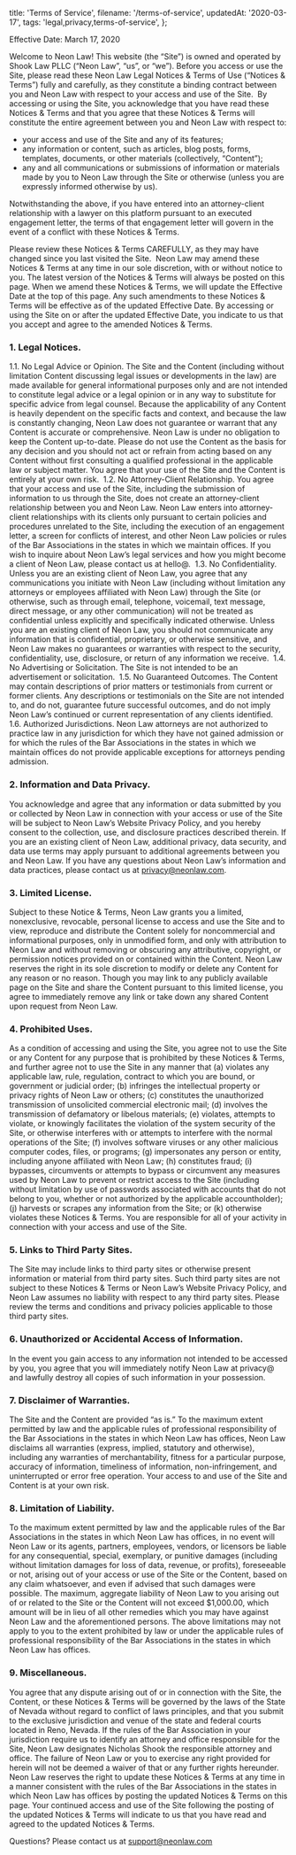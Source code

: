   title: 'Terms of Service',
  filename: '/terms-of-service',
  updatedAt: '2020-03-17',
  tags: 'legal,privacy,terms-of-service',
};

Effective Date: March 17, 2020

Welcome to Neon Law! This website (the “Site”) is owned and operated by Shook
Law PLLC (“Neon Law”, “us”, or “we”). Before you access or use the Site,
please read these Neon Law Legal Notices & Terms of Use (“Notices & Terms”)
fully and carefully, as they constitute a binding contract between you and
Neon Law with respect to your access and use of the Site.
‍
By accessing or using the Site, you acknowledge that you have read these
Notices & Terms and that you agree that these Notices & Terms will constitute
the entire agreement between you and Neon Law with respect to:

- your access and use of the Site and any of its features;
- any information or content, such as articles, blog posts, forms, templates,
  documents, or other materials (collectively, “Content”);
- any and all communications or submissions of information or materials made by
  you to Neon Law through the Site or otherwise (unless you are expressly
  informed otherwise by us).

Notwithstanding the above, if you have entered into an attorney-client
relationship with a lawyer on this platform pursuant to an executed
engagement letter, the terms of that engagement letter will govern in the
event of a conflict with these Notices & Terms.

Please review these Notices & Terms CAREFULLY, as they may have changed since
you last visited the Site.
‍
‍Neon Law may amend these Notices & Terms at any time in our sole discretion,
with or without notice to you. The latest version of the Notices & Terms will
always be posted on this page. When we amend these Notices & Terms, we will
update the Effective Date at the top of this page. Any such amendments to
these Notices & Terms will be effective as of the updated Effective Date. By
accessing or using the Site on or after the updated Effective Date, you
indicate to us that you accept and agree to the amended Notices & Terms.

### 1. Legal Notices.

1.1. No Legal Advice or Opinion. The Site and the Content (including without
limitation Content discussing legal issues or developments in the law) are
made available for general informational purposes only and are not intended
to constitute legal advice or a legal opinion or in any way to substitute for
specific advice from legal counsel. Because the applicability of any Content
is heavily dependent on the specific facts and context, and because the law
is constantly changing, Neon Law does not guarantee or warrant that any Content
is accurate or comprehensive. Neon Law is under no obligation to keep the
Content up-to-date. Please do not use the Content as the basis for any
decision and you should not act or refrain from acting based on any Content
without first consulting a qualified professional in the applicable law or
subject matter. You agree that your use of the Site and the Content is
entirely at your own risk.
‍
1.2. No Attorney-Client Relationship. You agree that your access and use of
the Site, including the submission of information to us through the Site,
does not create an attorney-client relationship between you and Neon Law.
Neon Law enters into attorney-client relationships with its clients only
pursuant to certain policies and procedures unrelated to the Site, including
the execution of an engagement letter, a screen for conflicts of interest,
and other Neon Law policies or rules of the Bar Associations in the states in
which we maintain offices. If you wish to inquire about Neon Law’s legal
services and how you might become a client of Neon Law, please contact us at
hello@.
‍
1.3. No Confidentiality. Unless you are an existing client of Neon Law, you
agree that any communications you initiate with Neon Law (including without
limitation any attorneys or employees affiliated with Neon Law) through the
Site (or otherwise, such as through email, telephone, voicemail, text
message, direct message, or any other communication) will not be treated as
confidential unless explicitly and specifically indicated otherwise. Unless
you are an existing client of Neon Law, you should not communicate any
information that is confidential, proprietary, or otherwise sensitive, and
Neon Law makes no guarantees or warranties with respect to the security,
confidentiality, use, disclosure, or return of any information we receive.
‍
1.4. No Advertising or Solicitation. The Site is not intended to be an
advertisement or solicitation.
‍
1.5. No Guaranteed Outcomes. The Content may contain descriptions of prior
matters or testimonials from current or former clients. Any descriptions or
testimonials on the Site are not intended to, and do not, guarantee future
successful outcomes, and do not imply Neon Law’s continued or current
representation of any clients identified.
‍
1.6. Authorized Jurisdictions. Neon Law attorneys are not authorized to
practice law in any jurisdiction for which they have not gained admission or
for which the rules of the Bar Associations in the states in which we
maintain offices do not provide applicable exceptions for attorneys pending
admission.
‍

### 2. Information and Data Privacy.

You acknowledge and agree that any information or data submitted by you or
collected by Neon Law in connection with your access or use of the Site will be
subject to Neon Law’s Website Privacy Policy, and you hereby consent to the
collection, use, and disclosure practices described therein. If you are an
existing client of Neon Law, additional privacy, data security, and data use
terms may apply pursuant to additional agreements between you and Neon Law. If
you have any questions about Neon Law’s information and data practices, please
contact us at privacy@neonlaw.com.
‍

### 3. Limited License.

Subject to these Notice & Terms, Neon Law grants you a limited, nonexclusive,
revocable, personal license to access and use the Site and to view, reproduce
and distribute the Content solely for noncommercial and informational
purposes, only in unmodified form, and only with attribution to Neon Law and
without removing or obscuring any attributive, copyright, or permission
notices provided on or contained within the Content. Neon Law reserves the
right in its sole discretion to modify or delete any Content for any reason
or no reason. Though you may link to any publicly available page on the Site
and share the Content pursuant to this limited license, you agree to
immediately remove any link or take down any shared Content upon request from
Neon Law.
‍

### 4. Prohibited Uses.

As a condition of accessing and using the Site, you agree not to use the Site
or any Content for any purpose that is prohibited by these Notices & Terms,
and further agree not to use the Site in any manner that (a) violates any
applicable law, rule, regulation, contract to which you are bound, or
government or judicial order; (b) infringes the intellectual property or
privacy rights of Neon Law or others; (c) constitutes the unauthorized
transmission of unsolicited commercial electronic mail; (d) involves the
transmission of defamatory or libelous materials; (e) violates, attempts to
violate, or knowingly facilitates the violation of the system security of the
Site, or otherwise interferes with or attempts to interfere with the normal
operations of the Site; (f) involves software viruses or any other malicious
computer codes, files, or programs; (g) impersonates any person or entity,
including anyone affiliated with Neon Law; (h) constitutes fraud; (i) bypasses,
circumvents or attempts to bypass or circumvent any measures used by Neon Law
to prevent or restrict access to the Site (including without limitation by
use of passwords associated with accounts that do not belong to you, whether
or not authorized by the applicable accountholder); (j) harvests or scrapes
any information from the Site; or (k) otherwise violates these Notices &
Terms. You are responsible for all of your activity in connection with your
access and use of the Site.
‍

### 5. Links to Third Party Sites.

The Site may include links to third party sites or otherwise present
information or material from third party sites. Such third party sites are
not subject to these Notices & Terms or Neon Law’s Website Privacy Policy, and
Neon Law assumes no liability with respect to any third party sites. Please
review the terms and conditions and privacy policies applicable to those
third party sites.
‍

### 6. Unauthorized or Accidental Access of Information.

In the event you gain access to any information not intended to be accessed
by you, you agree that you will immediately notify Neon Law at
privacy@ and lawfully destroy all copies of such information in your
possession.
‍

### 7. Disclaimer of Warranties.

The Site and the Content are provided “as is.” To the maximum extent
permitted by law and the applicable rules of professional responsibility of
the Bar Associations in the states in which Neon Law has offices, Neon Law
disclaims all warranties (express, implied, statutory and otherwise),
including any warranties of merchantability, fitness for a particular
purpose, accuracy of information, timeliness of information,
non-infringement, and uninterrupted or error free operation. Your access to
and use of the Site and Content is at your own risk.
‍

### 8. Limitation of Liability.

To the maximum extent permitted by law and the applicable rules of the Bar
Associations in the states in which Neon Law has offices, in no event will
Neon Law or its agents, partners, employees, vendors, or licensors be liable
for any consequential, special, exemplary, or punitive damages (including
without limitation damages for loss of data, revenue, or profits),
foreseeable or not, arising out of your access or use of the Site or the
Content, based on any claim whatsoever, and even if advised that such damages
were possible. The maximum, aggregate liability of Neon Law to you arising out
of or related to the Site or the Content will not exceed $1,000.00, which
amount will be in lieu of all other remedies which you may have against
Neon Law and the aforementioned persons. The above limitations may not apply to
you to the extent prohibited by law or under the applicable rules of
professional responsibility of the Bar Associations in the states in which
Neon Law has offices.
‍

### 9. Miscellaneous.

You agree that any dispute arising out of or in connection with the Site, the
Content, or these Notices & Terms will be governed by the laws of the State
of Nevada without regard to conflict of laws principles, and
that you submit to the exclusive jurisdiction and venue of the state and
federal courts located in Reno, Nevada. If the rules of the Bar Association
in your jurisdiction require us to identify an attorney and office
responsible for the Site, Neon Law designates Nicholas Shook the responsible
attorney and office. The failure of Neon Law or you to exercise any right
provided for herein will not be deemed a waiver of that or any further rights
hereunder. Neon Law reserves the right to update these Notices & Terms at any
time in a manner consistent with the rules of the Bar Associations in the
states in which Neon Law has offices by posting the updated Notices & Terms
on this page. Your continued access and use of the Site following the posting
of the updated Notices & Terms will indicate to us that you have read and
agreed to the updated Notices & Terms.

Questions? Please contact us at support@neonlaw.com
